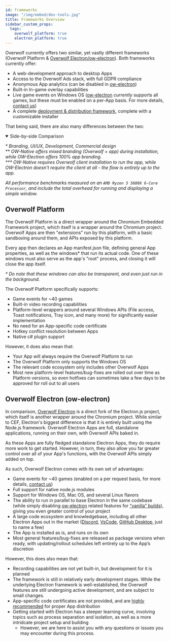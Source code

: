 ```yaml
---
id: frameworks
image: "/img/embed/dev-tools.jpg"
title: Frameworks Overview
sidebar_custom_props:
  tags:
    overwolf_platform: true
    electron_platform: true
---
```


Overwolf currently offers two similar, yet vastly different frameworks (Overwolf Platform & [Overwolf Electron/ow-electron][ow-electron]). Both frameworks currently offer:
- A web-development approach to desktop Apps
- Access to the Overwolf Ads stack, with full GDPR compliance
- Anonymous App analytics (can be disabled in [ow-electron][ow-electron])
- Built-in In-game overlay capabilities
- Live game events on Windows OS ([ow-electron][ow-electron] *currently* supports all games, but these must be enabled on a per-App basis. For more details, [contact us][contact-us])
- A complete [deployment & distribution framework](/tools/developers-console), complete with a customizable installer

That being said, there are also many differences between the two:

<details open>
<summary>Side-by-side Comparison</summary>
<div className='center-text-mobile'>
<ImageToggle imgSrc='/assets/tools/frameworks/${platform}-comparison.png'/>
</div>

*\* Branding, UI/UX, Development, Commercial design  
\*\* OW-Native offers mixed branding (Overwolf + app) during installation, while OW-Electron offers 100% app branding.  
\*\*\* OW-Native requires Overwolf client installation to run the app, while OW-Electron doesn't require the client at all - the flow is entirely up to the app.*

*All performance benchmarks measured on an `AMD Ryzen 5 5600X 6-Core Processor`, and include the total overhead for running and displaying a simple window.*

</details>

## Overwolf Platform

The Overwolf Platform is a direct wrapper around the Chromium Embedded Framework project, which itself is a wrapper around the Chromium project.
Overwolf Apps are then "extensions" run by this platform, with a basic sandboxing around them, and APIs exposed by this platform.

Every app then declares an App manifest.json file, defining general App properties, as well as the windows* that run its actual code.
One of these windows must also serve as the app's "root" process, and closing it will close the app itself.

*\* Do note that these windows can also be transparent, and even just run in the background.*

The Overwolf Platform specifically supports:
- Game events for ~40 games
- Built-in video recording capabilities
- Platform-level wrappers around several Windows APIs (File access, Toast notifications, Tray icon, and many more) for significantly easier implementation
- No need for an App-specific code certificate
- Hotkey conflict resolution between Apps
- Native c# plugin support

However, it does also mean that:
- Your App will always require the Overwolf Platform to run
- The Overwolf Platform only supports the Windows OS
- The relevant code ecosystem only includes other Overwolf Apps
- Most new platform-level features/bug-fixes are rolled out over time as Platform versions, so even hotfixes can sometimes take a few days to be approved for roll out to all users


## Overwolf Electron (ow-electron)

In comparison, [Overwolf Electron][ow-electron] is a direct fork of the Electron.js project, which itself is another wrapper around the Chromium project. While similar to CEF, Electron's biggest difference is that it is entirely built using the Node.js framework.
Overwolf Electron Apps are full, standalone applications, running on their own, with Overwolf APIs baked in.

As these Apps are fully fledged standalone Electron Apps, they do require more work to get started. However, in turn, they also allow you far greater control over all of your App's functions, with the Overwolf APIs simply added on top.

As such, Overwolf Electron comes with its own set of advantages:
- Game events for ~40 games (enabled on a per request basis, for more details, [contact us][contact-us])
- Full support for native node.js modules
- Support for Windows OS, Mac OS, and several Linux flavors
- The ability to run in parallel to base Electron in the same codebase (while simply disabling [ow-electron][ow-electron] related features for [“vanilla” builds](https://www.npmjs.com/package/@overwolf/electron-is-overwolf)), giving you even greater control of your project
- A large code ecosystem and knowledgebase, including all other Electron Apps out in the market ([Discord](https://discord.com/), [VsCode](https://code.visualstudio.com/), [GitHub Desktop](https://desktop.github.com/), just to name a few)
- The App is installed as is, and runs on its own
- Most general features/bug-fixes are released as package versions when ready, with updating/rollout schedules left entirely up to the App’s discretion

However, this does also mean that:
- Recording capabilities are not yet built-in, but development for it is planned
- The framework is still in relatively early development stages. While the underlying Electron framework is well-established, the Overwolf features are still undergoing active development, and are subject to small changes.
- App-specific code certificates are not provided, and are [highly recommended](https://codesigningstore.com/what-certificate-is-used-to-sign-apps) for proper App distribution
- Getting started with Electron has a steeper learning curve, involving topics such as process separation and isolation, as well as a more intridcate project setup and building
  - However, we are here to assist you with any questions or issues you may encounter during this process.


[ow-electron]: /tools/ow-electron
[contact-us]: /support/contact-us